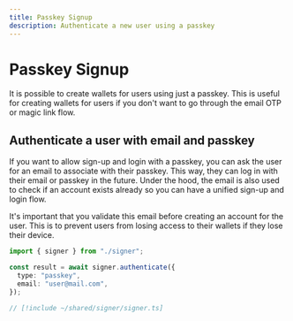 ```yaml
---
title: Passkey Signup
description: Authenticate a new user using a passkey
---
```



# Passkey Signup

It is possible to create wallets for users using just a passkey. This is useful for creating wallets for users if you don't want to go through the email OTP or magic link flow.

<PasskeyEmailWarning />

## Authenticate a user with email and passkey

If you want to allow sign-up and login with a passkey, you can ask the user for an email to associate with their passkey. This way, they can log in with their email or passkey in the future. Under the hood, the email is also used to check if an account exists already so you can have a unified sign-up and login flow.

<Error>
  It's important that you validate this email before creating an account for the
  user. This is to prevent users from losing access to their wallets if they
  lose their device.
</Error>

<CodeBlocks>

```ts twoslash [example.ts]
import { signer } from "./signer";

const result = await signer.authenticate({
  type: "passkey",
  email: "user@mail.com",
});
```

```ts twoslash [signer] filename="signer.ts"
// [!include ~/shared/signer/signer.ts]
```

</CodeBlocks>
